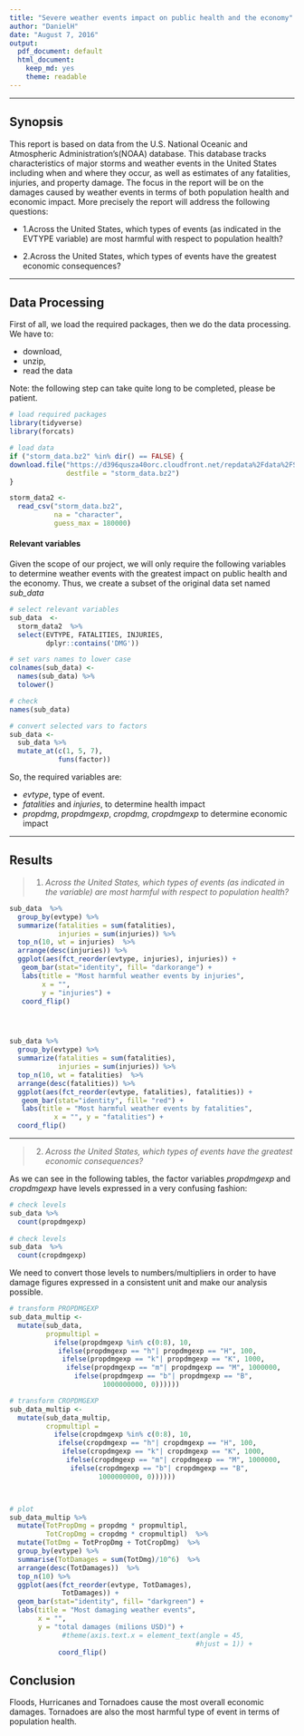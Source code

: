 ---
title: "Severe weather events impact on public health and the economy"
author: "DanielH"
date: "August 7, 2016"
output:
  pdf_document: default
  html_document:
    keep_md: yes
    theme: readable
---

---

## Synopsis

This report is based on data from the U.S. National Oceanic and Atmospheric Administration's(NOAA) database. 
This database tracks characteristics of major storms and weather events in the United States including when 
and where they occur, as well as estimates of any fatalities, injuries, and property damage. The focus in the 
report will be on the damages caused by weather events in terms of both population health and economic impact.
More precisely the report will address the following questions:

* 1.Across the United States, which types of events (as indicated in the EVTYPE variable) are most harmful 
with respect to population health?

* 2.Across the United States, which types of events have the greatest economic consequences?


---

## Data Processing

First of all, we load the required packages, then we do the data processing. We have to:

* download,
* unzip,
* read the data 


Note: the following step can take quite long to be completed, please be patient.

```{r, message=FALSE, warning=FALSE}
# load required packages
library(tidyverse)
library(forcats)

# load data
if ("storm_data.bz2" %in% dir() == FALSE) {
download.file("https://d396qusza40orc.cloudfront.net/repdata%2Fdata%2FStormData.csv.bz2",
              destfile = "storm_data.bz2")
}

storm_data2 <- 
  read_csv("storm_data.bz2",
           na = "character",
           guess_max = 180000)
```

#### Relevant variables

Given the scope of our project, we will only require the following variables to determine weather events with the greatest impact on public health and the economy. Thus, we create a subset of the original data set named _sub_data_

```{r}

# select relevant variables
sub_data  <- 
  storm_data2  %>%
  select(EVTYPE, FATALITIES, INJURIES, 
         dplyr::contains('DMG'))

# set vars names to lower case
colnames(sub_data) <-
  names(sub_data) %>%
  tolower()

# check
names(sub_data)

# convert selected vars to factors
sub_data <- 
  sub_data %>%
  mutate_at(c(1, 5, 7), 
            funs(factor))
```


So, the required variables are:

* _evtype_, type of event. 
* _fatalities_ and _injuries_, to determine health impact
* _propdmg_, _propdmgexp_, _cropdmg_, _cropdmgexp_ to determine economic impact

---


## Results

>1. _Across the United States, which types of events (as indicated in the variable) are most harmful with respect to population health?_


```{r, fig.width= 7, fig.height= 5}

sub_data  %>%
  group_by(evtype) %>%
  summarize(fatalities = sum(fatalities),
            injuries = sum(injuries)) %>%
  top_n(10, wt = injuries)  %>%
  arrange(desc(injuries)) %>%
  ggplot(aes(fct_reorder(evtype, injuries), injuries)) +
   geom_bar(stat="identity", fill= "darkorange") +
   labs(title = "Most harmful weather events by injuries",
        x = "",
        y = "injuries") +
   coord_flip()




sub_data %>%
  group_by(evtype) %>%
  summarize(fatalities = sum(fatalities), 
            injuries = sum(injuries)) %>%
  top_n(10, wt = fatalities)  %>%
  arrange(desc(fatalities)) %>%
  ggplot(aes(fct_reorder(evtype, fatalities), fatalities)) +
   geom_bar(stat="identity", fill= "red") +
   labs(title = "Most harmful weather events by fatalities",
           x = "", y = "fatalities") +
  coord_flip()


```


---



>2. _Across the United States, which types of events have the greatest economic consequences?_

As we can see in the following tables, the factor variables _propdmgexp_ and _cropdmgexp_ have levels expressed in a very confusing fashion:

```{r}
# check levels
sub_data %>%
  count(propdmgexp)
  
# check levels
sub_data  %>%
  count(cropdmgexp) 

```

We need to convert those levels to numbers/multipliers in order to have damage figures expressed in a consistent unit and make our analysis possible.


```{r, fig.width= 7, fig.height=5, message=FALSE, warning=FALSE}

# transform PROPDMGEXP
sub_data_multip <- 
  mutate(sub_data, 
         propmultipl =
           ifelse(propdmgexp %in% c(0:8), 10,
            ifelse(propdmgexp == "h"| propdmgexp == "H", 100,
             ifelse(propdmgexp == "k"| propdmgexp == "K", 1000,
              ifelse(propdmgexp == "m"| propdmgexp == "M", 1000000,
                ifelse(propdmgexp == "b"| propdmgexp == "B",
                       1000000000, 0))))))

# transform CROPDMGEXP
sub_data_multip <-
  mutate(sub_data_multip, 
         cropmultipl =
           ifelse(cropdmgexp %in% c(0:8), 10,
            ifelse(cropdmgexp == "h"| cropdmgexp == "H", 100,
             ifelse(cropdmgexp == "k"| cropdmgexp == "K", 1000,
              ifelse(cropdmgexp == "m"| cropdmgexp == "M", 1000000,
               ifelse(cropdmgexp == "b"| cropdmgexp == "B",
                      1000000000, 0))))))



# plot
sub_data_multip %>%
  mutate(TotPropDmg = propdmg * propmultipl,
         TotCropDmg = cropdmg * cropmultipl)  %>%
  mutate(TotDmg = TotPropDmg + TotCropDmg)  %>%
  group_by(evtype) %>%
  summarise(TotDamages = sum(TotDmg)/10^6)  %>%
  arrange(desc(TotDamages))  %>%
  top_n(10) %>%
  ggplot(aes(fct_reorder(evtype, TotDamages),
             TotDamages)) +
  geom_bar(stat="identity", fill= "darkgreen") +
  labs(title = "Most damaging weather events",
       x = "",
       y = "total damages (milions USD)") +
             #theme(axis.text.x = element_text(angle = 45,
                                              #hjust = 1)) +
            coord_flip()

```

## Conclusion
  
  Floods, Hurricanes and Tornadoes cause the most overall economic damages. Tornadoes are also the most harmful type of event in terms of population health.
  

